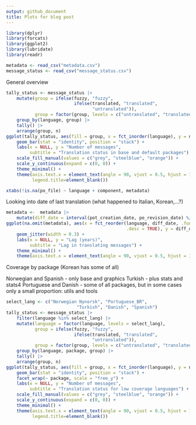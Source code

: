 ```yaml
---
output: github_document
title: Plots for blog post
---
```


```r
library(dplyr)
library(forcats)
library(ggplot2)
library(lubridate)
library(readr)
```

```r
metadata <- read_csv("metadata.csv")
message_status <- read_csv("message_status.csv")
```

General overview

```r
tally_status <- message_status |>
    mutate(group = ifelse(fuzzy, "fuzzy", 
                          ifelse(translated, "translated",
                                 "untranslated")),
           group = factor(group, levels = c("untranslated", "translated", "fuzzy"))) |>
    group_by(language, group) |>
    tally() |>
    arrange(group, n)
ggplot(tally_status, aes(fill = group, x = fct_inorder(language), y = n)) +
    geom_bar(stat = "identity", position = "stack") +
    labs(x = NULL, y = "Number of messages",
         subtitle = "Translation status in base and default packages") + 
    scale_fill_manual(values = c("grey", "steelblue", "orange")) + 
    scale_y_continuous(expand = c(0, 0)) +
    theme_minimal() +
    theme(axis.text.x = element_text(angle = 90, vjust = 0.5, hjust = 1),
          legend.title=element_blank())
```


```r
xtabs(!is.na(po_file) ~ language + component, metadata)
```
Looking into date of last translation (what happened to Italian, Korean,...?)

```r
metadata <-  metadata |>
    mutate(diff_date = interval(pot_creation_date, po_revision_date) %/% years(1))
ggplot(na.omit(metadata), aes(x = fct_reorder(language, diff_date, .fun = mean, 
                                              .desc = TRUE), y = diff_date)) +
    geom_jitter(width = 0.3) +
    labs(x = NULL, y = "Lag (years)",
         subtitle = "Lag in translating messages") + 
    theme_minimal() + 
    theme(axis.text.x = element_text(angle = 90, vjust = 0.5, hjust = 1))
```
Coverage by package (Korean has some of all)

Norwegian and Spanish - only base and graphics
Turkish - plus stats and stats4
Portuguese and Danish - some of all packages, but in some cases only a small proportion: utils and tools

```r
select_lang <- c("Norwegian Nynorsk", "Portuguese_BR", 
                           "Turkish", "Danish", "Spanish")
tally_status <- message_status |>
    filter(language %in% select_lang) |>
    mutate(language = factor(language, levels = select_lang),
           group = ifelse(fuzzy, "fuzzy", 
                          ifelse(translated, "translated",
                                 "untranslated")),
           group = factor(group, levels = c("untranslated", "translated", "fuzzy"))) |>
    group_by(language, package, group) |>
    tally() |>
    arrange(group, n)
ggplot(tally_status, aes(fill = group, x = fct_inorder(language), y = n)) +
    geom_bar(stat = "identity", position = "stack") +
    facet_wrap(~ package, scale = "free_y") + 
    labs(x = NULL, y = "Number of messages",
         subtitle = "Translation status for low coverage languages") + 
    scale_fill_manual(values = c("grey", "steelblue", "orange")) + 
    scale_y_continuous(expand = c(0, 0)) +
    theme_minimal() +
    theme(axis.text.x = element_text(angle = 90, vjust = 0.5, hjust = 1),
          legend.title=element_blank())
```

